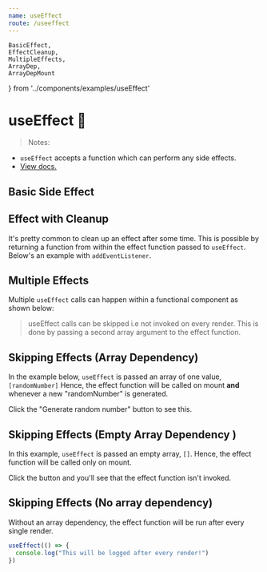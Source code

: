 ```yaml
---
name: useEffect
route: /useeffect
---
```



    BasicEffect,
    EffectCleanup,
    MultipleEffects,
    ArrayDep,
    ArrayDepMount
} from '../components/examples/useEffect'




# useEffect 🦋
 
> Notes: 
 - `useEffect` accepts a function which can perform any side effects.      
 - [View docs.](https://reactjs.org/docs/hooks-reference.html#useeffect) 

## Basic Side Effect 
<Editor code={BasicEffect}/>

## Effect with Cleanup 
It's pretty common to clean up an effect after some time. This is possible by returning a function from within the effect function passed to `useEffect`. 
Below's an example with `addEventListener`.
<Editor code={EffectCleanup}/>

## Multiple Effects 
Multiple `useEffect` calls can happen within a functional component as shown below: 
<Editor code={MultipleEffects}/>

> useEffect calls can be skipped i.e not invoked on every render. 
 This is done by passing a second array argument to the effect function. 


## Skipping Effects (Array Dependency) 
In the example below, `useEffect` is passed an array of one value, `[randomNumber]`
Hence, the effect function will be called on mount **and** whenever a new "randomNumber" is generated. 

Click the "Generate random number" button to see this. 

<Editor code={ArrayDep}/>

## Skipping Effects (Empty Array Dependency )
In this example, `useEffect` is passed an empty array, `[]`. 
Hence, the effect function will be called only on mount. 

Click the button and you'll see that the effect function isn't invoked. 

<Editor code={ArrayDepMount}/>

## Skipping Effects (No array dependency)
Without an array dependency, the effect function will be run after every single render. 

```js
useEffect(() => {
  console.log("This will be logged after every render!")
})
```